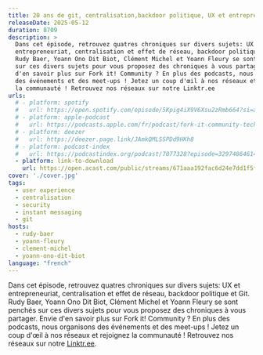 ```yaml
---
title: 20 ans de git, centralisation,backdoor politique, UX et entrepreneuriat
releaseDate: 2025-05-12
duration: 8709
description: >
  Dans cet épisode, retrouvez quatres chroniques sur divers sujets: UX et
  entrepreneuriat, centralisation et effet de réseau, backdoor politique et Git.
  Rudy Baer, Yoann Ono Dit Biot, Clément Michel et Yoann Fleury se sont penchés
  sur ces divers sujets pour vous proposez des chroniques à vous partager. Envie
  d'en savoir plus sur Fork it! Community ? En plus des podcasts, nous organisons
  des événements et des meet-ups ! Jetez un coup d'œil à nos réseaux et rejoignez
  la communauté ! Retrouvez nos réseaux sur notre Linktr.ee
urls:
  # - platform: spotify
  #   url: https://open.spotify.com/episode/5Kpig4iX9V6Xsu2zRmb664?si=ab49243c009e457d
  # - platform: apple-podcast
  #   url: https://podcasts.apple.com/fr/podcast/fork-it-community-tech-podcast-fr/id1776912422?i=1000685510994
  # - platform: deezer
  #   url: https://deezer.page.link/JAmkQMLSSPDd9HKh8
  # - platform: podcast-index
  #   url: https://podcastindex.org/podcast/7077328?episode=32974864614
  - platform: link-to-download
    url: https://open.acast.com/public/streams/671aaa192fac6d24e7dd1f5f/episodes/681baa8ebdc602414024f240.mp3
cover: './cover.jpg'
tags:
  - user experience
  - centralisation
  - security
  - instant messaging
  - git
hosts:
  - rudy-baer
  - yoann-fleury
  - clement-michel
  - yoann-ono-dit-biot
language: "french"
---
```


Dans cet épisode, retrouvez quatres chroniques sur divers sujets: UX et
entrepreneuriat, centralisation et effet de réseau, backdoor politique et Git.
Rudy Baer, Yoann Ono Dit Biot, Clément Michel et Yoann Fleury se sont penchés
sur ces divers sujets pour vous proposez des chroniques à vous partager. Envie
d'en savoir plus sur Fork it! Community ? En plus des podcasts, nous organisons
des événements et des meet-ups ! Jetez un coup d'œil à nos réseaux et rejoignez
la communauté ! Retrouvez nos réseaux sur notre
[Linktr.ee](https://linktr.ee/forkit.community).
